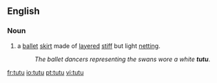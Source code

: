 ==English==

===Noun===
{{en-noun}}

# a [[ballet]] [[skirt]] made of [[layered]] [[stiff]] but light [[netting]].
#:''The ballet dancers representing the swans wore a white '''tutu'''''.

[[fr:tutu]]
[[io:tutu]]
[[pt:tutu]]
[[vi:tutu]]